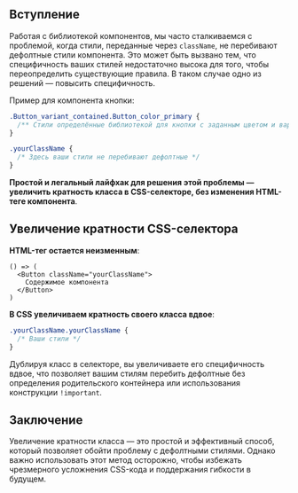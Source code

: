 ## Вступление

Работая с библиотекой компонентов, мы часто сталкиваемся с проблемой, когда стили,
переданные через `className`, не перебивают дефолтные стили компонента. Это может быть вызвано тем,
что специфичность ваших стилей недостаточно высока для того, чтобы переопределить существующие правила.
В таком случае одно из решений — повысить специфичность.

Пример для компонента кнопки:
```css
.Button_variant_contained.Button_color_primary {
  /** Стили определённые библиотекой для кнопки с заданным цветом и вариантом */
}

.yourClassName {
  /* Здесь ваши стили не перебивают дефолтные */
}
```

**Простой и легальный лайфхак для решения этой проблемы — увеличить кратность класса в CSS-селекторе,
без изменения HTML-теге компонента**.

## Увеличение кратности СSS-селектора

**HTML-тег остается неизменным**:

```tsx
() => (
  <Button className="yourClassName">
    Содержимое компонента
  </Button>
)
```

**В CSS увеличиваем кратность своего класса вдвое**:

```css
.yourClassName.yourClassName {
  /* Ваши стили */
}
```

Дублируя класс в селекторе, вы увеличиваете его специфичность вдвое, что позволяет вашим стилям перебить дефолтные
без определения родительского контейнера или использования конструкции `!important`.

## Заключение

Увеличение кратности класса — это простой и эффективный способ, который позволяет обойти проблему с дефолтными стилями.
Однако важно использовать этот метод осторожно, чтобы избежать чрезмерного усложнения CSS-кода и поддержания
гибкости в будущем.
